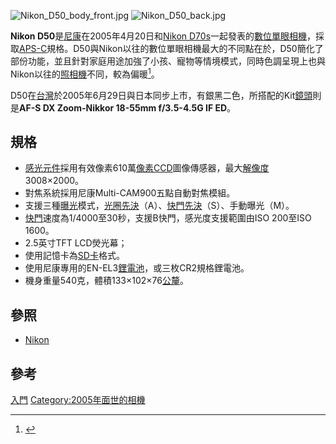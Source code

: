 [[File:Nikon_D50_body_front.jpg|thumb]]
[[File:Nikon_D50_back.jpg|thumb]]

'''Nikon D50'''是[[尼康|尼康]]在2005年4月20日和[[Nikon_D70s|Nikon D70s]]一起發表的[[數位單眼相機|數位單眼相機]]，採取[[APS-C|APS-C]]規格。D50與Nikon以往的數位單眼相機最大的不同點在於，D50簡化了部份功能，並且針對家庭用途加強了小孩、寵物等情境模式，同時色調呈現上也與Nikon以往的[[照相機|照相機]]不同，較為偏暖<ref>{{Cite journal|title=点击尼康D70s&D50|author=甲点|journal=照相机|issue=第6期|year=2005|page=60-61|issn=1009-2250}}</ref>。

D50在[[台灣|台灣]]於2005年6月29日與日本同步上市，有銀黑二色，所搭配的Kit[[鏡頭|鏡頭]]則是'''AF-S DX Zoom-Nikkor 18-55mm f/3.5-4.5G IF ED'''。

==規格==
*[[感光元件|感光元件]]採用有效像素610萬[[像素|像素]][[CCD|CCD]]圖像傳感器，最大[[解像度|解像度]]3008×2000。
*對焦系統採用尼康Multi-CAM900五點自動對焦模組。
*支援三種[[曝光|曝光]]模式，[[光圈先決|光圈先決]]（A）、[[快門先決|快門先決]]（S）、手動曝光（M）。
*[[快門|快門]]速度為1/4000至30秒，支援B快門，感光度支援範圍由ISO 200至ISO 1600。
*2.5英寸TFT LCD熒光幕；
*使用記憶卡為[[SD卡|SD卡]]格式。
*使用尼康專用的EN-EL3[[鋰電池|鋰電池]]，或三枚CR2規格鋰電池。
*機身重量540克，體積133×102×76[[公釐|公釐]]。

== 參照 ==
*[[Nikon|Nikon]]

==參考==
{{reflist}}
{{Commonscat|Nikon D50}}

{{Nikon Digital Camera List}}

[[Category:尼康數位單眼相機|入門]]
[[Category:2005年面世的相機|Category:2005年面世的相機]]